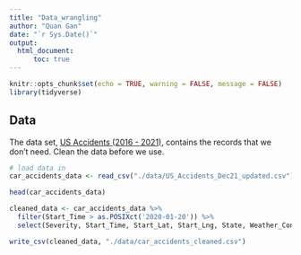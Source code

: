 ```yaml
---
title: "Data_wrangling"
author: "Quan Gan"
date: "`r Sys.Date()`"
output: 
  html_document:
      toc: true
---
```


```r
knitr::opts_chunk$set(echo = TRUE, warning = FALSE, message = FALSE)
library(tidyverse)
```

## Data
The data set, [US Accidents (2016 - 2021)](https://www.kaggle.com/datasets/sobhanmoosavi/us-accidents?resource=download), contains the records that we don't need. Clean the data before we use.

```r
# load data in
car_accidents_data <- read_csv("./data/US_Accidents_Dec21_updated.csv")
```

```r
head(car_accidents_data)
```

```r
cleaned_data <- car_accidents_data %>% 
  filter(Start_Time > as.POSIXct('2020-01-20')) %>% 
  select(Severity, Start_Time, Start_Lat, Start_Lng, State, Weather_Condition) 

write_csv(cleaned_data, "./data/car_accidents_cleaned.csv")
```

